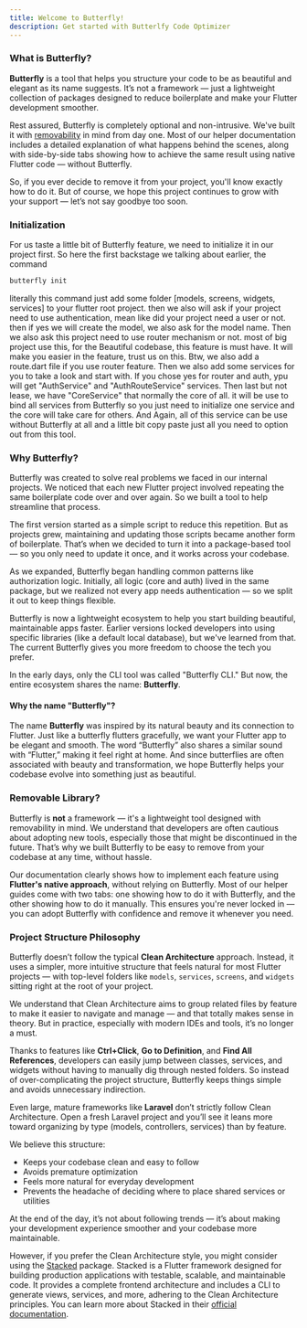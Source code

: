 ```yaml
---
title: Welcome to Butterfly!
description: Get started with Butterlfy Code Optimizer
---
```


### What is Butterfly?

**Butterfly** is a tool that helps you structure your code to be as beautiful and elegant as its
name suggests.
It’s not a framework — just a lightweight collection of packages designed to reduce boilerplate and
make your Flutter development smoother.

Rest assured, Butterfly is completely optional and non-intrusive. We've built it with
[removability](#removable-library) in mind from day one. Most of our helper documentation includes a
detailed explanation of what happens behind the scenes, along with side-by-side tabs showing how to
achieve the same result using native Flutter code — without Butterfly.

So, if you ever decide to remove it from your project, you'll know exactly how to do it. But of
course, we hope this project continues to grow with your support — let’s not say goodbye too soon.


### Initialization

For us taste a little bit of Butterfly feature, we need to initialize it in our project first. So here 
the first backstage we talking about earlier, the command
```bash
butterfly init
```
literally this command just add some folder [models, screens, widgets, services] to your flutter
root project. then we also will ask if your project need to use authentication, mean like did your
project need a user or not. then if yes we will create the model, we also ask for the model name.
Then we also ask this project need to use router mechanism or not. most of big project use this,
for the Beautiful codebase, this feature is must have. It will make you easier in the feature, trust
us on this. Btw, we also add a route.dart file if you use router feature. Then we also add some
services for you to take a look and start with. If you chose yes for router and auth, ypu will get
"AuthService" and "AuthRouteService" services. Then last but not lease, we have "CoreService" that
normally the core of all. it will be use to bind all services from Butterfly so you just need to
initialize one service and the core will take care for others. And Again, all of this service
can be use without Butterfly at all and a little bit copy paste just all you need to option out
from this tool.


### Why Butterfly?

Butterfly was created to solve real problems we faced in our internal projects. We noticed that each
new Flutter project involved repeating the same boilerplate code over and over again. So we built a
tool to help streamline that process.

The first version started as a simple script to reduce this repetition. But as projects grew,
maintaining and updating those scripts became another form of boilerplate. That’s when we decided to
turn it into a package-based tool — so you only need to update it once, and it works across your
codebase.

As we expanded, Butterfly began handling common patterns like authorization logic. Initially, all
logic (core and auth) lived in the same package, but we realized not every app needs authentication
— so we split it out to keep things flexible.

Butterfly is now a lightweight ecosystem to help you start building beautiful, maintainable apps
faster. Earlier versions locked developers into using specific libraries
(like a default local database), but we've learned from that. The current Butterfly gives you more
freedom to choose the tech you prefer.


<Info>In the early days, only the CLI tool was called "Butterfly CLI." But now, the entire ecosystem
shares the name: **Butterfly**.</Info>

#### Why the name "Butterfly"?

The name **Butterfly** was inspired by its natural beauty and its connection to Flutter. Just like a
butterfly flutters gracefully, we want your Flutter app to be elegant and smooth. The word
“Butterfly” also shares a similar sound with “Flutter,” making it feel right at home. And since
butterflies are often associated with beauty and transformation, we hope Butterfly helps your
codebase evolve into something just as beautiful.


### Removable Library?

Butterfly is **not** a framework — it's a lightweight tool designed with removability in mind.
We understand that developers are often cautious about adopting new tools, especially those that
might be discontinued in the future. That’s why we built Butterfly to be easy to remove from your
codebase at any time, without hassle.

Our documentation clearly shows how to implement each feature using **Flutter's native approach**,
without relying on Butterfly. Most of our helper guides come with two tabs: one showing how to do it
with Butterfly, and the other showing how to do it manually. This ensures you're never locked in —
you can adopt Butterfly with confidence and remove it whenever you need.

### Project Structure Philosophy

Butterfly doesn’t follow the typical **Clean Architecture** approach. Instead, it uses a simpler,
more intuitive structure that feels natural for most Flutter projects — with top-level folders like
`models`, `services`, `screens`, and `widgets` sitting right at the root of your project.

We understand that Clean Architecture aims to group related files by feature to make it easier to
navigate and manage — and that totally makes sense in theory. But in practice, especially with
modern IDEs and tools, it’s no longer a must.

Thanks to features like **Ctrl+Click**, **Go to Definition**, and **Find All References**,
developers can easily jump between classes, services, and widgets without having to manually dig
through nested folders. So instead of over-complicating the project structure, Butterfly keeps
things simple and avoids unnecessary indirection.

Even large, mature frameworks like **Laravel** don’t strictly follow Clean Architecture. Open a
fresh Laravel project and you’ll see it leans more toward organizing by type (models, controllers,
services) than by feature.

We believe this structure:

- Keeps your codebase clean and easy to follow
- Avoids premature optimization
- Feels more natural for everyday development
- Prevents the headache of deciding where to place shared services or utilities

At the end of the day, it’s not about following trends — it’s about making your development
experience smoother and your codebase more maintainable.

However, if you prefer the Clean Architecture style, you might consider using the
[Stacked](https://pub.dev/packages/stacked) package. Stacked is a Flutter framework designed for
building production applications with testable, scalable, and maintainable code. It provides a
complete frontend architecture and includes a CLI to generate views, services, and more, adhering to
the Clean Architecture principles. You can learn more about Stacked in their
[official documentation](https://stacked.filledstacks.com/docs/getting-started/overview/).
